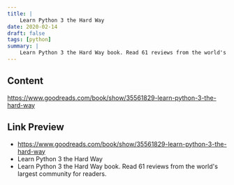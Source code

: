 ```yaml
---
title: |
    Learn Python 3 the Hard Way
date: 2020-02-14
draft: false
tags: [python]
summary: |
    Learn Python 3 the Hard Way book. Read 61 reviews from the world's largest community for readers.
---
```


## Content

https://www.goodreads.com/book/show/35561829-learn-python-3-the-hard-way

## Link Preview

- https://www.goodreads.com/book/show/35561829-learn-python-3-the-hard-way
- Learn Python 3 the Hard Way
- Learn Python 3 the Hard Way book. Read 61 reviews from the world's largest community for readers.
